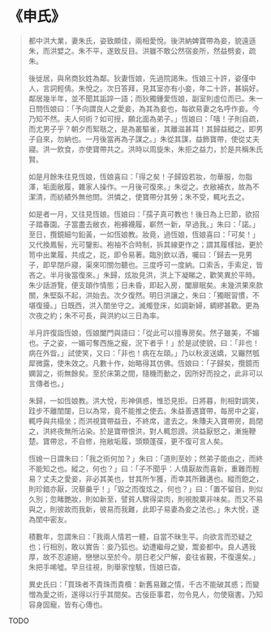 # 《申氏》

> 都中洪大業，妻朱氏，姿致頗佳，兩相愛悅。後洪納婢寶帶為妾，貌遠遜朱，而洪嬖之。朱不平，遂致反目。洪雖不敢公然宿妾所，然益劈妾，疏朱。
>
> 後徙居，與帛商狄姓為鄰。狄妻恆娘，先過院謁朱。恆娘三十許，姿僅中人，言詞輕倩。朱悅之。次日答拜，見其室亦有小妾，年二十許，甚娟好。鄰居幾半年，並不聞其詬誶一語；而狄獨鍾愛恆娘，副室則虛位而已。朱一日問恆娘曰：「予向謂良人之愛妾，為其為妾也，每欲易妻之名呼作妾。今乃知不然。夫人何術？如可授，願北面為弟子。」恆娘曰：「嘻！子則自疏，而尤男子乎？朝夕而絮聒之，是為叢驅雀，其離滋甚耳！其歸益縱之，即男子自來，勿納也。一月後當再為子謀之。」朱從其謀，益飾寶帶，使從丈夫寢。洪一飲食，亦使寶帶共之。洪時以周旋朱，朱拒之益力，於是共稱朱氏賢。
>
> 如是月餘朱往見恆娘，恆娘喜曰：「得之矣！子歸毀若妝，勿華服，勿脂澤，垢面敝履，雜家人操作。一月後可復來。」朱從之。衣敝補衣，故為不潔清，而紡績外無他問。洪憐之，使寶帶分其勞；朱不受，輒叱去之。
>
> 如是者一月，又往見恆娘。恆娘曰：「孺子真可教也！後日為上巳節，欲招子踏春園。子當盡去敝衣，袍褲襪履，嶄然一新，早過我。」朱曰：「諾。」至日，攬鏡細勻鉛黃，一如恆娘教。妝竟，過恆娘，恆娘喜曰：「可矣！」又代換鳳髻，光可鑒影。袍袖不合時制，拆其線更作之；謂其履樣拙，更於笥中出業履，共成之，訖，即令易著。臨別飲以酒，囑曰：「歸去一見男子，即早閉戶寢，渠來叩關勿聽也。三度呼可一度納。口索舌，手索足，皆吝之。半月後當復來。」朱歸，炫妝見洪，洪上下凝睇之，歡笑異於平時。朱少話游覽，便支頤作情態；日未昏，即起入房，闔扉眠矣。未幾洪果來款關，朱堅臥不起，洪始去。次夕復然。明日洪讓之，朱曰：「獨眠習慣，不堪復擾。」日既西，洪入閨坐守之。滅燭登床，如調新婦，綢繆甚歡。更為次夜之約；朱不可長，與洪約以三日為率。
>
> 半月許復詣恆娘，恆娘闔門與語曰：「從此可以擅專房矣。然子雖美，不媚也。子之姿，一媚可奪西施之寵，況下者乎！」於是試使貌，曰：「非也！病在外眥。」試使笑，又曰：「非也！病在左頤。」乃以秋波送嬌，又囅然瓠犀微露，使朱效之。凡數十作，始略得其仿佛。恆娘曰：「子歸矣，攬鏡而嫻習之，術無餘矣。至於床第之間，隨機而動之，因所好而投之，此非可以言傳者也。」
>
> 朱歸，一如恆娘教。洪大悅，形神俱惑，惟恐見拒。日將暮，則相對調笑，跬步不離閨闥，日以為常，竟不能推之使去。朱益善遇寶帶，每房中之宴，輒呼與共榻坐；而洪視寶帶益丑，不終席，遣去之。朱賺夫入寶帶房，扃閉之，洪終夜無所沾染。於是寶帶恨洪，對人輒怨謗。洪益厭怒之，漸施鞭楚。寶帶忿，不自修，拖敝垢履，頭類蓬葆，更不復可言人矣。
>
> 恆媳一日謂朱曰：「我之術何加？」朱曰：「道則至妙；然弟子能由之，而終不能知之也。縱之，何也？」曰：「子不聞乎：人情厭故而喜新，重難而輕易？丈夫之愛妾，非必其美也，甘其所乍獲，而幸其所難遘也。縱而飽之，則珍錯亦厭，況藜羹乎！」「毀之而復炫之，何也？」曰：「置不留目，則似久別；忽睹艷妝，則如新至，譬貧人驟得梁肉，則視脫粟非味矣。而又不易與之，則彼故而我新，彼易而我難，此即子易妻為妾之法也。」朱大悅，遂為閨中密友。
>
> 積數年，忽謂朱曰：「我兩人情若一體，自當不昧生平。向欲言而恐疑之也；行相別，敢以實告：妾乃狐也。幼遭繼母之變，鬻妾都中。良人遇我厚，故不忍遽絕，戀戀以至於今。朋日老父尸解，妾往省覲，不復還矣。」朱把手唏噓。早旦往視，則舉家惶駭，恆娘已杳。
>
> 異史氏曰：「買珠者不貴珠而貴櫝：新舊易難之情，千古不能破其惑；而變憎為愛之術，遂得以行乎其間矣。古佞臣事君，勿令見人，勿使窺書。乃知容身固寵，皆有心傳也。

TODO
